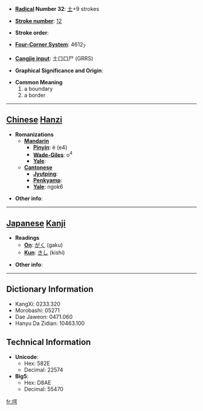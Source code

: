 * '''[[Wiktionary:Chinese radical index| Radical]] Number 32''': [[Wiktionary:Chinese radical index 土|土]]+9 strokes

* '''[[Wiktionary:Chinese total strokes index|Stroke number]]''': [[Wiktionary:Chinese total strokes index 12|12]]

* '''Stroke order''': 

* '''[[Wiktionary:Chinese four corner index|Four-Corner System]]''': 4612<sub>7</sub>

* '''[[Wiktionary:Chinese Cangjie index|Cangjie input]]''': 土口口尸 (GRRS)

* '''Graphical Significance and Origin''': 

* '''Common Meaning'''
*#a boundary
*# a border


----

== [[Chinese]] [[Hanzi]] ==

* '''Romanizations'''
** '''[[Mandarin]]'''
*** '''[[Pinyin]]''': è (e4)
*** '''[[Wade-Giles]]''': o<sup>4</sup>
*** '''[[Yale]]''': 
** '''[[Cantonese]]'''
*** '''[[Jyutping]]''':
*** '''[[Penkyamp]]''': 
*** '''[[Yale]]''': ngok6

* '''Other info''': 

----

== [[Japanese]] [[Kanji]] ==

* '''Readings'''
** '''[[On]]''': [[がく]] (gaku)
** '''[[Kun]]''': [[きし]] (kishi)

* '''Other info''':  

----

== Dictionary Information ==

* KangXi: 0233.320
* Morobashi: 05271
* Dae Jaweon: 0471.060
* Hanyu Da Zidian: 10463.100

== Technical Information ==

* '''Unicode''':
** Hex: 582E
** Decimal: 22574
* '''Big5''':
** Hex: D8AE
** Decimal: 55470

[[fr:堮]]